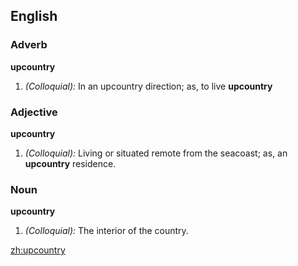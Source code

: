 ==English==

===Adverb===
'''upcountry'''

#''(Colloquial):'' In an upcountry direction; as, to live '''upcountry'''

===Adjective===
'''upcountry'''

#''(Colloquial):'' Living or situated remote from the seacoast; as, an '''upcountry''' residence.

===Noun===
'''upcountry'''

#''(Colloquial):'' The interior of the country.

[[zh:upcountry]]